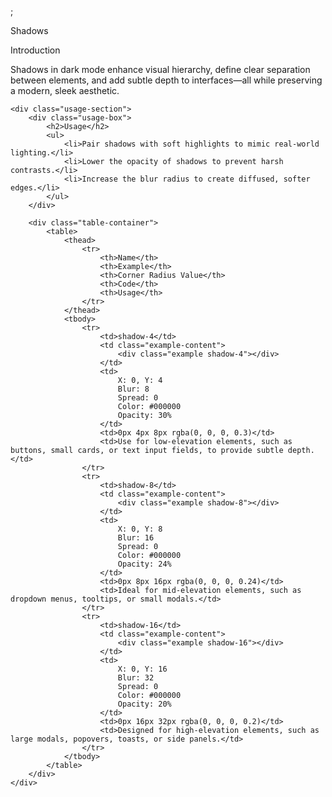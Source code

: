 
<Meta title="Components/Shadow/Documentation" />;

<div class ="main" >
<div class="header">
    <p>Shadows</p>
</div>

<div class="container">
    <div class="section">
        <div class="introduction">
            <div class="title">
                <p>Introduction</p>
            </div>
            <div class="description">
                <p>
                    Shadows in dark mode enhance visual hierarchy, define clear separation between elements, and add subtle
                    depth to interfaces—all while preserving a modern, sleek aesthetic.
                </p>
            </div>
        </div>
    </div>

    <div class="usage-section">
        <div class="usage-box">
            <h2>Usage</h2>
            <ul>
                <li>Pair shadows with soft highlights to mimic real-world lighting.</li>
                <li>Lower the opacity of shadows to prevent harsh contrasts.</li>
                <li>Increase the blur radius to create diffused, softer edges.</li>
            </ul>
        </div>

        <div class="table-container">
            <table>
                <thead>
                    <tr>
                        <th>Name</th>
                        <th>Example</th>
                        <th>Corner Radius Value</th>
                        <th>Code</th>
                        <th>Usage</th>
                    </tr>
                </thead>
                <tbody>
                    <tr>
                        <td>shadow-4</td>
                        <td class="example-content">
                            <div class="example shadow-4"></div>
                        </td>
                        <td>
                            X: 0, Y: 4
                            Blur: 8
                            Spread: 0
                            Color: #000000
                            Opacity: 30%
                        </td>
                        <td>0px 4px 8px rgba(0, 0, 0, 0.3)</td>
                        <td>Use for low-elevation elements, such as buttons, small cards, or text input fields, to provide subtle depth.</td>
                    </tr>
                    <tr>
                        <td>shadow-8</td>
                        <td class="example-content">
                            <div class="example shadow-8"></div>
                        </td>
                        <td>
                            X: 0, Y: 8
                            Blur: 16
                            Spread: 0
                            Color: #000000
                            Opacity: 24%
                        </td>
                        <td>0px 8px 16px rgba(0, 0, 0, 0.24)</td>
                        <td>Ideal for mid-elevation elements, such as dropdown menus, tooltips, or small modals.</td>
                    </tr>
                    <tr>
                        <td>shadow-16</td>
                        <td class="example-content">
                            <div class="example shadow-16"></div>
                        </td>
                        <td>
                            X: 0, Y: 16
                            Blur: 32
                            Spread: 0
                            Color: #000000
                            Opacity: 20%
                        </td>
                        <td>0px 16px 32px rgba(0, 0, 0, 0.2)</td>
                        <td>Designed for high-elevation elements, such as large modals, popovers, toasts, or side panels.</td>
                    </tr>
                </tbody>
            </table>
        </div>
    </div>
</div>
</div>

<style jsx>{`
    .main{
        background-color: white;
        font-family: 'Roboto', sans-serif;
    }

    .header {
        background: #f8f9fa;
        height: 136px;
        display: flex;
        justify-content: center;
        align-items: center;
    }

    .header p {
        color: #212529;
        font-size: 48px;
        font-weight: 700;
        text-transform: capitalize;
        line-height: 72px;
        margin: 0;
    }

    .container {
        background: white;
        padding: 50px;
    }

    .section {
        height: auto;
        margin-bottom: 32px;
    }

    .introduction {
        display: flex;
        flex-direction: column;
        gap: 16px;
    }

    .introduction p {
        color: #212529;
    }

    .introduction .title {
        font-weight: 600;
        font-size: 48px;
        line-height: 48px;
    }
    .introduction .title p {
        font-weight: 600;
        font-size: 48px;
        line-height: 48px;
    }


    .introduction .description {
        font-size: 16px;
        line-height: 24px;
    }

    .usage-section {
        padding: 32px 0;
    }

    .usage-box {
        background-color: #f1f3f5;
        color: #212529;
        padding: 16px;
        border-radius: 8px;
        margin-bottom: 32px;
    }

    .usage-box h2 {
        font-size: 32px;
        font-weight: 700;
        margin-bottom: 12px;
    }

    .usage-box ul {
        list-style-type: disc;
        padding-left: 20px;
        font-size: 16px;
        line-height: 24px;
    }

    .table-container {
        overflow-x: auto;
        margin: 20px 0;
        padding-right: 30px;
        background: #f8f9fa;
    }

    table {
        width: 100%;
        border-collapse: collapse;
        background-color: white;
        color: #212529;
        text-align: left;
    }

    th, td {
        padding: 12px;
        border: 1px solid #dee2e6;
    }

    .example {
        width: 100px;
        height: 100px;
        background-color: #e9ecef;
    }

    .shadow-4 {
        box-shadow: 0px 4px 8px rgba(0, 0, 0, 0.3);
    }

    .shadow-8 {
        box-shadow: 0px 8px 16px rgba(0, 0, 0, 0.24);
    }

    .shadow-16 {
        box-shadow: 0px 16px 32px rgba(0, 0, 0, 0.2);
    }

    .example-content {
        background-color: white;
        display: flex;
        justify-content: center;
        align-items: center;
    }
`}</style>
